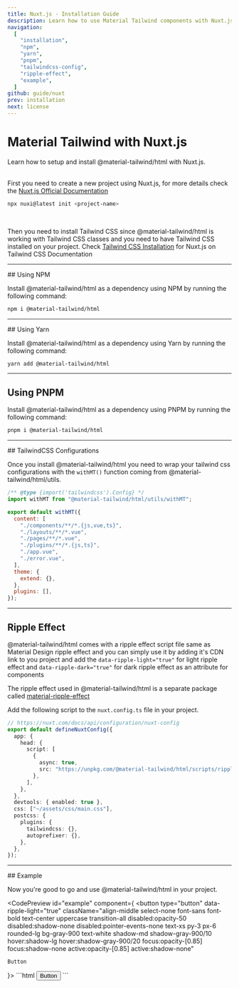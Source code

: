 ```yaml
---
title: Nuxt.js - Installation Guide
description: Learn how to use Material Tailwind components with Nuxt.js and Tailwind CSS to easily create elegant and flexible pages.
navigation:
  [
    "installation",
    "npm",
    "yarn",
    "pnpm",
    "tailwindcss-config",
    "ripple-effect",
    "example",
  ]
github: guide/nuxt
prev: installation
next: license
---
```


# Material Tailwind with Nuxt.js

<span id="installation" className="scroll-mt-48" />
Learn how to setup and install @material-tailwind/html with Nuxt.js.

<br />
<br />

First you need to create a new project using Nuxt.js, for more details check the <a target="_blank" className="font-medium hover:text-blue-500 transition-colors" href="https://nuxt.com/docs/getting-started/installation?ref=material-tailwind">Nuxt.js Official Documentation</a>

```bash
npx nuxi@latest init <project-name>
```

<br />

Then you need to install Tailwind CSS since @material-tailwind/html is working with Tailwind CSS classes and you need to have Tailwind CSS installed on your project.
Check <a href="https://tailwindcss.com/docs/guides/nuxtjs?ref=material-tailwind" target="_blank" className="font-medium hover:text-blue-500 transition-colors">Tailwind CSS Installation</a> for Nuxt.js on Tailwind CSS Documentation

---

<DocsTitle href="npm">
## Using NPM
</DocsTitle>

Install @material-tailwind/html as a dependency using NPM by running the following command:

<span id="npm" className="scroll-mt-48" />

```bash
npm i @material-tailwind/html
```

---

<DocsTitle href="yarn">
## Using Yarn
</DocsTitle>

Install @material-tailwind/html as a dependency using Yarn by running the following command:

<span id="yarn" className="scroll-mt-48" />

```bash
yarn add @material-tailwind/html
```

---

## Using PNPM

Install @material-tailwind/html as a dependency using PNPM by running the following command:

<span id="pnpm" className="scroll-mt-48" />

```bash
pnpm i @material-tailwind/html
```

---

<DocsTitle href="tailwindcss-config">
## TailwindCSS Configurations
</DocsTitle>

<span id="tailwindcss-config" className="scroll-mt-48" />

Once you install @material-tailwind/html you need to wrap your tailwind css configurations with the <Code>withMT()</Code> function coming from @material-tailwind/html/utils.

```js {2, 4, 17}
/** @type {import('tailwindcss').Config} */
import withMT from "@material-tailwind/html/utils/withMT";

export default withMT({
  content: [
    "./components/**/*.{js,vue,ts}",
    "./layouts/**/*.vue",
    "./pages/**/*.vue",
    "./plugins/**/*.{js,ts}",
    "./app.vue",
    "./error.vue",
  ],
  theme: {
    extend: {},
  },
  plugins: [],
});
```

---

## Ripple Effect

<span id="ripple-effect" className="scroll-mt-48" />

@material-tailwind/html comes with a ripple effect script file same as Material Design ripple effect and you can simply use it by adding it's CDN link to you project and add the <Code>data-ripple-light="true"</Code> for light ripple effect and <Code>data-ripple-dark="true"</Code> for dark ripple effect as an attribute for components

The ripple effect used in @material-tailwind/html is a separate package called <a href="https://www.npmjs.com/package/material-ripple-effects?ref=material-tailwind" target="_blank" className="font-medium hover:text-blue-500 transition-colors">material-ripple-effect</a>

Add the following script to the `nuxt.config.ts` file in your project.

```ts {5-10}
// https://nuxt.com/docs/api/configuration/nuxt-config
export default defineNuxtConfig({
  app: {
    head: {
      script: [
        {
          async: true,
          src: "https://unpkg.com/@material-tailwind/html/scripts/ripple.js",
        },
      ],
    },
  },
  devtools: { enabled: true },
  css: ["~/assets/css/main.css"],
  postcss: {
    plugins: {
      tailwindcss: {},
      autoprefixer: {},
    },
  },
});
```

---

<DocsTitle href="example">
## Example
</DocsTitle>

Now you're good to go and use @material-tailwind/html in your project.

<CodePreview id="example" component={
  <button
    type="button"
    data-ripple-light="true"
    className="align-middle select-none font-sans font-bold text-center uppercase transition-all disabled:opacity-50 disabled:shadow-none disabled:pointer-events-none text-xs py-3 px-6 rounded-lg bg-gray-900 text-white shadow-md shadow-gray-900/10 hover:shadow-lg hover:shadow-gray-900/20 focus:opacity-[0.85] focus:shadow-none active:opacity-[0.85] active:shadow-none"
  >
    Button
  </button>
}>
```html
<button
  type="button"
  data-ripple-light="true"
  class="align-middle select-none font-sans font-bold text-center uppercase transition-all disabled:opacity-50 disabled:shadow-none disabled:pointer-events-none text-xs py-3 px-6 rounded-lg bg-gray-900 text-white shadow-md shadow-gray-900/10 hover:shadow-lg hover:shadow-gray-900/20 focus:opacity-[0.85] focus:shadow-none active:opacity-[0.85] active:shadow-none"
>
  Button
</button>
```
</CodePreview>
